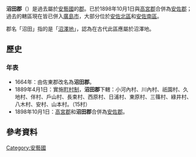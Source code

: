 {{日本郡 (廢除)
| 郡 = 沼田郡
| 日文原名 = 沼田郡
| 平假名 = ぬまたぐん
| 羅馬字拼音 = Numata-gun
| 地圖 =
| 廢除時間 = 1898年10月1日
| 廢除理由 = 合併
| 廢除時處置 = [[高宮郡|高宮郡]]、'''沼田郡''' → [[安佐郡|安佐郡]]
| 現在郡 = 廣島市　
| 都道府縣 = 廣島縣
| 編號 = 
| 町 = 
| 村 = 15
| 經度 = 
| 緯度 = 
| 註記 = 
|}}
'''沼田郡'''（{{jpn|j=沼田郡|hg=ぬまたぐん|rm=Numata gun|f=y}}）是過去屬於[[安藝國|安藝國]]的[[郡|郡]]。已於1898年10月1日與[[高宮郡|高宮郡]]合併為[[安佐郡|安佐郡]]；過去的轄區現在皆已併入[[廣島市|廣島市]]，大部分位於[[安佐北區|安佐北區]]和[[安佐南區|安佐南區]]。

郡名「沼田」指的是「[[沼澤地|沼澤地]]｣，認為在古代此區應屬於沼澤地。

==歷史==
===年表===
* 1664年：由佐東郡改名為'''沼田郡'''。
* 1889年4月1日：實施[[町村制|町村制]]，'''沼田郡'''下轄：小河內村、川內村、祇園村、久地村、伴村、戶山村、長束村、西原村、日浦村、東原村、三篠村、綠井村、八木村、安村、山本村。（15村）
* 1898年10月1日：[[高宮郡|高宮郡]]和'''沼田郡'''合併為[[安佐郡|安佐郡]]。

==參考資料==
{{reflist}}

{{安藝國的郡}}

[[Category:安藝國|Category:安藝國]]